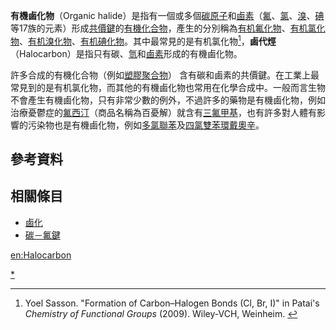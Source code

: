 '''有機鹵化物'''（Organic halide）是指有一個或多個[[碳|碳]][[原子|原子]]和[[鹵素|鹵素]]（[[氟|氟]]、[[氯|氯]]、[[溴|溴]]、[[碘|碘]]等17族的元素）形成[[共價鍵|共價鍵]]的[[有機化合物|有機化合物]]，產生的分別稱為[[有机氟化学|有机氟化物]]、[[有机氯化合物|有机氯化物]]、[[有机溴化合物|有机溴化物]]、[[有机碘化合物|有机碘化物]]。其中最常見的是有机氯化物<ref>Yoel Sasson. "Formation of Carbon–Halogen Bonds (Cl, Br, I)" in Patai's ''Chemistry of Functional Groups'' (2009). Wiley-VCH, Weinheim. {{DOI|10.1002/9780470682531.pat0011}}</ref>，'''鹵代烴'''（Halocarbon）是指只有碳、[[氫|氫]]和[[鹵素|鹵素]]形成的有機鹵化物。

許多合成的有機化合物（例如[[塑膠|塑膠]][[聚合物|聚合物]]）<!--以及一些天然的有機化合物-->含有碳和鹵素的共價鍵。在工業上最常見到的是有机氯化物，而其他的有機鹵化物也常用在化學合成中。一般而言生物不會產生有機鹵化物，只有非常少數的例外，不過許多的藥物是有機鹵化物，例如治療憂鬱症的[[氟西汀|氟西汀]]（商品名稱為百憂解）就含有[[三氟甲基|三氟甲基]]，也有許多對人體有影響的污染物也是有機鹵化物，例如[[多氯聯苯|多氯聯苯]]及[[四氯雙苯環戴奧辛|四氯雙苯環戴奧辛]]。

==參考資料==
{{reflist}}

==相關條目==
*[[鹵化|鹵化]]
*[[碳－氟鍵|碳－氟鍵]]
{{有機化合物小作品}}
{{Authority control}}
[[Category:有机卤素化合物|*]]
[[en:Halocarbon|en:Halocarbon]]